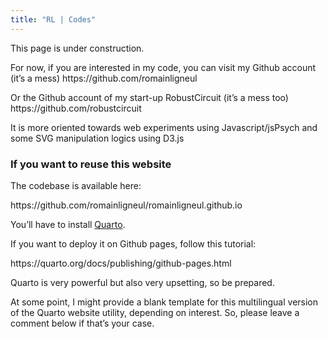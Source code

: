 ```yaml
---
title: "RL | Codes"
---
```


::: {.callout-warning}
This page is under construction.
:::

For now, if you are interested in my code, you can visit my Github account (it's a mess)
https://github.com/romainligneul

Or the Github account of my start-up RobustCircuit (it's a mess too)
https://github.com/robustcircuit

It is more oriented towards web experiments using Javascript/jsPsych and some SVG manipulation logics using D3.js

### If you want to reuse this website

The codebase is available here:

https://github.com/romainligneul/romainligneul.github.io

You'll have to install [Quarto](https://quarto.org/).

If you want to deploy it on Github pages, follow this tutorial:

https://quarto.org/docs/publishing/github-pages.html

Quarto is very powerful but also very upsetting, so be prepared.

At some point, I might provide a blank template for this multilingual version of the Quarto website utility, depending on interest. So, please leave a comment below if that's your case.

<script src="https://giscus.app/client.js"
        data-repo="romainligneul/giscus-comments"
        data-repo-id="R_kgDOMSMTIw"
        data-category="Comments OtherFR"
        data-category-id="DIC_kwDOMSMTI84Cgltq"
        data-mapping="pathname"
        data-strict="0"
        data-reactions-enabled="1"
        data-emit-metadata="0"
        data-input-position="top"
        data-theme="preferred_color_scheme"
        data-lang="en"
        crossorigin="anonymous"
        async>
</script>